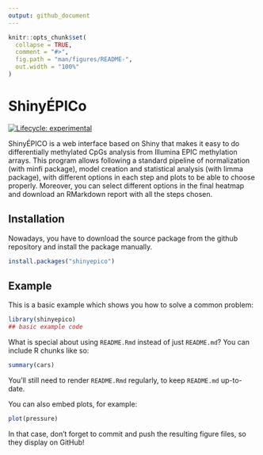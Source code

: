 ```yaml
---
output: github_document
---
```


<!-- README.md is generated from README.Rmd. Please edit that file -->

```r
knitr::opts_chunk$set(
  collapse = TRUE,
  comment = "#>",
  fig.path = "man/figures/README-",
  out.width = "100%"
)
```

# ShinyÉPICo

<!-- badges: start -->
[![Lifecycle: experimental](https://img.shields.io/badge/lifecycle-experimental-orange.svg)](https://www.tidyverse.org/lifecycle/#experimental)
<!-- badges: end -->

ShinyÉPICO is a web interface based on Shiny that makes it easy to do differentially methylated CpGs analysis from Illumina EPIC methylation arrays. This program allows following a standard pipeline of normalization (with minfi package), model creation and statistical analysis (with limma package), with different options in each step and plots to be able to choose properly. Moreover, you can select different options in the final heatmap and download an RMarkdown report with all the steps chosen.

## Installation

Nowadays, you have to download the source package from the github repository and install the package manually.

``` r
install.packages("shinyepico")
```

## Example

This is a basic example which shows you how to solve a common problem:

```r
library(shinyepico)
## basic example code
```

What is special about using `README.Rmd` instead of just `README.md`? You can include R chunks like so:

```r
summary(cars)
```

You'll still need to render `README.Rmd` regularly, to keep `README.md` up-to-date.

You can also embed plots, for example:

```r
plot(pressure)
```

In that case, don't forget to commit and push the resulting figure files, so they display on GitHub!
